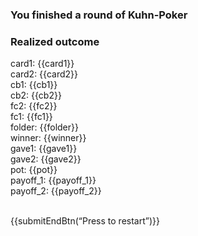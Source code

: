 <h3>You finished a round of Kuhn-Poker</h3>


<h3>Realized outcome</h3>
<p>
card1: {{card1}}<br>
card2: {{card2}}<br>
cb1: {{cb1}}<br>
cb2: {{cb2}}<br>
fc2: {{fc2}}<br>
fc1: {{fc1}}<br>
folder: {{folder}}<br>
winner: {{winner}}<br>
gave1: {{gave1}}<br>
gave2: {{gave2}}<br>
pot: {{pot}}<br>
payoff_1: {{payoff_1}}<br>
payoff_2: {{payoff_2}}
</p>

<br>
{{submitEndBtn("Press to restart")}}
